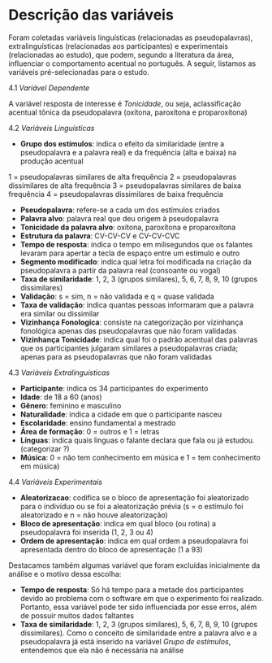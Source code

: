 # Descrição das variáveis {#descricao-variaveis}

Foram coletadas variáveis linguísticas (relacionadas as pseudopalavras), extralinguísticas (relacionadas aos participantes) e experimentais (relacionadas ao estudo), que podem, segundo a literatura da área, influenciar o comportamento acentual no português. A seguir, listamos as variáveis pré-selecionadas para o estudo. 
  
  
4.1 _Variável Dependente_

A variável resposta de interesse é _Tonicidade_, ou seja, aclassificação acentual tônica da pseudopalavra (oxítona, paroxítona e proparoxítona)


4.2 _Variáveis Linguísticas_

- __Grupo dos estímulos__:  indica o efeito da similaridade (entre a pseudopalavra e a palavra real) e da frequência (alta e baixa) na produção acentual
  
1 = pseudopalavras similares de alta frequência
2 = pseudopalavras dissimilares de alta frequência
3 = pseudopalavras similares de baixa frequência
4 = pseudopalavras dissimilares de baixa frequência
  
- __Pseudopalavra__: refere-se a cada um dos estímulos criados
- __Palavra alvo__: palavra real que deu origem à pseudopalavra
- __Tonicidade da palavra alvo__: oxítona, paroxítona e proparoxítona
- __Estrutura da palavra__: CV-CV-CV e CV-CV-CVC
- __Tempo de resposta__:  indica o tempo em milisegundos que os falantes levaram para apertar a tecla de espaço entre um estímulo e outro
- __Segmento modificado__: indica qual letra foi modificada na criação da pseudopalavra a partir da palavra real (consoante ou vogal)  
- __Taxa de similaridade__: 1, 2, 3 (grupos similares), 5, 6, 7, 8, 9, 10 (grupos dissimilares)
- __Validação__: s = sim, n = não validada e q = quase validada
- __Taxa de validação__: indica quantas pessoas informaram que a palavra era similar ou dissimilar
- __Vizinhança Fonologica__: consiste na categorização por vizinhança fonológica apenas das pseudopalavras que não foram validadas 
- __Vizinhança Tonicidade__: indica qual foi o padrão acentual das palavras que os participantes julgaram similares a pseudopalavras criada; apenas para as pseudopalavras que não foram validadas  


4.3 _Variáveis Extralinguísticas_
  
- __Participante__: indica os 34 participantes do experimento
- __Idade__: de 18 a 60 (anos)
- __Gênero__: feminino e masculino
- __Naturalidade__: indica a cidade em que o participante nasceu
- __Escolaridade__: ensino fundamental a mestrado
- __Área de formação__: 0 = outros e 1 = letras
- __Línguas__: indica quais línguas o falante declara que fala ou já estudou. (categorizar ?)
- __Música__: 0 = não tem conhecimento em música e 1 = tem conhecimento em música)

4.4 _Variáveis Experimentais_

- __Aleatorizacao__: codifica se o bloco de apresentação foi aleatorizado para o indivíduo ou se foi a aleatorização prévia (s = o estímulo foi aleatorizado e n = não houve aleatorização)
- __Bloco de apresentação__: indica em qual bloco (ou rotina) a pseudopalavra foi inserida (1, 2, 3 ou 4)
- __Ordem de apresentação__: indica em qual ordem a pseudopalavra foi apresentada dentro do bloco de apresentação (1 a 93)

Destacamos também algumas variável que foram excluídas inicialmente da análise e o motivo dessa escolha:
   
- __Tempo de resposta__: Só há tempo para a metade dos participantes devido ao problema com o software em que o experimento foi realizado. Portanto, essa variável pode ter sido influenciada por esse erros, além de possuir muitos dados faltantes
- __Taxa de similaridade__: 1, 2, 3 (grupos similares), 5, 6, 7, 8, 9, 10 (grupos dissimilares). Como o conceito de similaridade entre a palavra alvo e a pseudopalavra já está inserido na variável _Grupo de estímulos_, entendemos que ela não é necessária na análise
